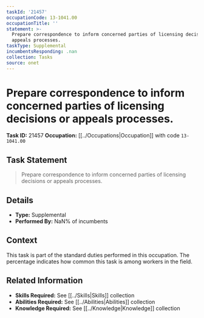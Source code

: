 ```yaml
---
taskId: '21457'
occupationCode: 13-1041.00
occupationTitle: ''
statement: >-
  Prepare correspondence to inform concerned parties of licensing decisions or
  appeals processes.
taskType: Supplemental
incumbentsResponding: .nan
collection: Tasks
source: onet
---
```

# Prepare correspondence to inform concerned parties of licensing decisions or appeals processes.

**Task ID:** 21457
**Occupation:** [[../Occupations|Occupation]] with code `13-1041.00`

## Task Statement

> Prepare correspondence to inform concerned parties of licensing decisions or appeals processes.

## Details

- **Type:** Supplemental
- **Performed By:** NaN% of incumbents

## Context

This task is part of the standard duties performed in this occupation. The percentage indicates how common this task is among workers in the field.

## Related Information

- **Skills Required:** See [[../Skills|Skills]] collection
- **Abilities Required:** See [[../Abilities|Abilities]] collection
- **Knowledge Required:** See [[../Knowledge|Knowledge]] collection
